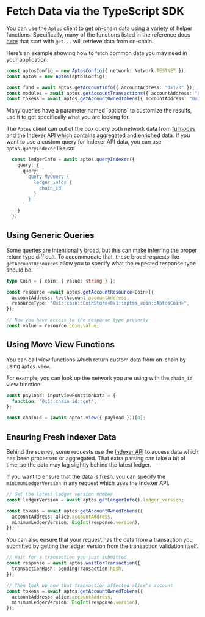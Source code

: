 
# Fetch Data via the TypeScript SDK

You can use the `Aptos` client to get on-chain data using a variety of helper functions. Specifically, many of the functions listed in the reference docs [here](https://aptos-labs.github.io/aptos-ts-sdk/@aptos-labs/ts-sdk-1.12.2/classes/Aptos.html) that start with `get...` will retrieve data from on-chain.

Here’s an example showing how to fetch common data you may need in your application:

```ts filename="fetch-data.ts"
const aptosConfig = new AptosConfig({ network: Network.TESTNET });
const aptos = new Aptos(aptosConfig);

const fund = await aptos.getAccountInfo({ accountAddress: "0x123" });
const modules = await aptos.getAccountTransactions({ accountAddress: "0x123" });
const tokens = await aptos.getAccountOwnedTokens({ accountAddress: "0x123" });
```

<Callout type="info">
Many queries have a parameter named `options` to customize the results, use it to get specifically what you are looking for.
</Callout>

The `Aptos` client can out of the box query both network data from [fullnodes](https://api.mainnet.aptoslabs.com/v1/spec#/) and the [Indexer](https://cloud.hasura.io/public/graphiql?endpoint=https://api.mainnet.aptoslabs.com/v1/graphql) API which contains aggregated and enriched data. If you want to use a custom query for Indexer API data, you can use `aptos.queryIndexer` like so:

```ts filename="fetch-data.ts"
  const ledgerInfo = await aptos.queryIndexer({
    query: {
      query: `
        query MyQuery {
          ledger_infos {
            chain_id
          }
        }
      `
    }
  })
```

## Using Generic Queries

Some queries are intentionally broad, but this can make inferring the proper return type difficult. To accommodate that, these broad requests like `getAccountResources` allow you to specify what the expected response type should be. 

```ts filename="fetch-data.ts"
type Coin = { coin: { value: string } };

const resource =await aptos.getAccountResource<Coin>({
  accountAddress: testAccount.accountAddress,
  resourceType: "0x1::coin::CoinStore<0x1::aptos_coin::AptosCoin>",
});

// Now you have access to the response type property
const value = resource.coin.value;
```

## Using Move View Functions

You can call view functions which return custom data from on-chain by using `aptos.view`. 

For example, you can look up the network you are using with the `chain_id` view function:

```ts filename="fetch-data.ts"
const payload: InputViewFunctionData = {
  function: "0x1::chain_id::get",
};

const chainId = (await aptos.view({ payload }))[0];
```

## Ensuring Fresh Indexer Data

Behind the scenes, some requests use the [Indexer API](../../indexer.mdx) to access data which has been processed or aggregated. That extra parsing can take a bit of time, so the data may lag slightly behind the latest ledger.

If you want to ensure that the data is fresh, you can specify the `minimumLedgerVersion` in any request which uses the Indexer API. 

```ts filename="fetch-data.ts"
// Get the latest ledger version number
const ledgerVersion = await aptos.getLedgerInfo().ledger_version;

const tokens = await aptos.getAccountOwnedTokens({
  accountAddress: alice.accountAddress,
  minimumLedgerVersion: BigInt(response.version),
});
```

You can also ensure that your request has the data from a transaction you submitted by getting the ledger version from the transaction validation itself. 

```ts filename="fetch-data.ts"
// Wait for a transaction you just submitted
const response = await aptos.waitForTransaction({
  transactionHash: pendingTransaction.hash,
});

// Then look up how that transaction affected alice's account
const tokens = await aptos.getAccountOwnedTokens({
  accountAddress: alice.accountAddress,
  minimumLedgerVersion: BigInt(response.version),
});
```
